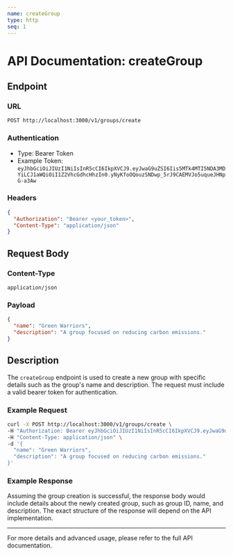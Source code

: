 ```yaml
---
name: createGroup
type: http
seq: 1
---
```


# API Documentation: createGroup

## Endpoint

### URL

`POST http://localhost:3000/v1/groups/create`

### Authentication

- Type: Bearer Token
- Example Token: `eyJhbGciOiJIUzI1NiIsInR5cCI6IkpXVCJ9.eyJwaG9uZSI6Iis5MTk4MTI5NDA3MDYiLCJ1aWQiOiI1Z2VhcGdhcHhzIn0.yNyKfoOQouzSNDwp_5rJ9CAEMVJo5uqueJHNpG-a3Aw`

### Headers

```json
{
  "Authorization": "Bearer <your_token>",
  "Content-Type": "application/json"
}
```

## Request Body

### Content-Type

`application/json`

### Payload

```json
{
  "name": "Green Warriors",
  "description": "A group focused on reducing carbon emissions."
}
```

## Description

The `createGroup` endpoint is used to create a new group with specific details such as the group's name and description. The request must include a valid bearer token for authentication.

### Example Request

```bash
curl -X POST http://localhost:3000/v1/groups/create \
-H "Authorization: Bearer eyJhbGciOiJIUzI1NiIsInR5cCI6IkpXVCJ9.eyJwaG9uZSI6Iis5MTk4MTI5NDA3MDYiLCJ1aWQiOiI1Z2VhcGdhcHhzIn0.yNyKfoOQouzSNDwp_5rJ9CAEMVJo5uqueJHNpG-a3Aw" \
-H "Content-Type: application/json" \
-d '{
  "name": "Green Warriors",
  "description": "A group focused on reducing carbon emissions."
}'
```

### Example Response

Assuming the group creation is successful, the response body would include details about the newly created group, such as group ID, name, and description. The exact structure of the response will depend on the API implementation.

---

For more details and advanced usage, please refer to the full API documentation.